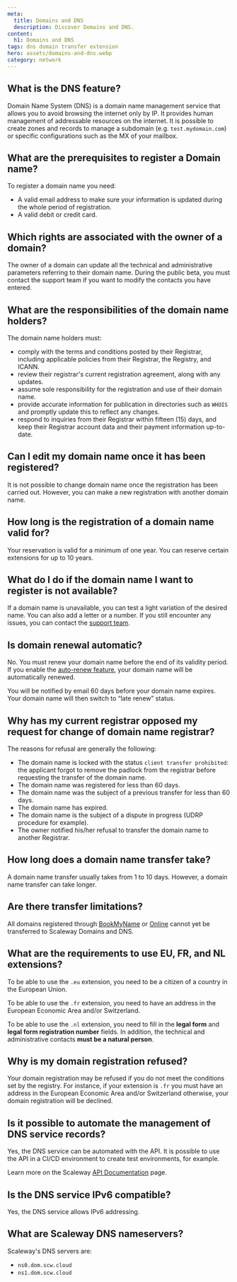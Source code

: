 ```yaml
---
meta:
  title: Domains and DNS
  description: Discover Domains and DNS.
content:
  h1: Domains and DNS
tags: dns domain transfer extension
hero: assets/domains-and-dns.webp
category: network
---
```


## What is the DNS feature?

Domain Name System (DNS) is a domain name management service that allows you to avoid browsing the internet only by IP. It provides human management of addressable resources on the internet. It is possible to create zones and records to manage a subdomain (e.g. `test.mydomain.com`) or specific configurations such as the MX of your mailbox.

## What are the prerequisites to register a Domain name?

To register a domain name you need:
- A valid email address to make sure your information is updated during the whole period of registration.
- A valid debit or credit card.

## Which rights are associated with the owner of a domain?

The owner of a domain can update all the technical and administrative parameters referring to their domain name. During the public beta, you must contact the support team if you want to modify the contacts you have entered.

## What are the responsibilities of the domain name holders?

The domain name holders must:

- comply with the terms and conditions posted by their Registrar, including applicable policies from their Registrar, the Registry, and ICANN.
- review their registrar's current registration agreement, along with any updates.
- assume sole responsibility for the registration and use of their domain name.
- provide accurate information for publication in directories such as `WHOIS` and promptly update this to reflect any changes.
- respond to inquiries from their Registrar within fifteen (15) days, and keep their Registrar account data and their payment information up-to-date. 

## Can I edit my domain name once it has been registered?

It is not possible to change domain name once the registration has been carried out. However, you can make a new registration with another domain name. 

## How long is the registration of a domain name valid for?

Your reservation is valid for a minimum of one year. You can reserve certain extensions for up to 10 years.

## What do I do if the domain name I want to register is not available?

If a domain name is unavailable, you can test a light variation of the desired name. You can also add a letter or a number. If you still encounter any issues, you can contact the [support team](https://console.scaleway.com/support/tickets).

## Is domain renewal automatic?

No. You must renew your domain name before the end of its validity period.
If you enable the [auto-renew feature](/network/domains-and-dns/how-to/configure-autorenew/), your domain name will be automatically renewed. 

<Message type="tip">
  You will be notified by email 60 days before your domain name expires. Your domain name will then switch to “late renew” status. 
</Message>

## Why has my current registrar opposed my request for change of domain name registrar?

The reasons for refusal are generally the following:
- The domain name is locked with the status ```client transfer prohibited```: the applicant forgot to remove the padlock from the registrar before requesting the transfer of the domain name.
- The domain name was registered for less than 60 days.
- The domain name was the subject of a previous transfer for less than 60 days.
- The domain name has expired.
- The domain name is the subject of a dispute in progress (UDRP procedure for example).
- The owner notified his/her refusal to transfer the domain name to another Registrar.

## How long does a domain name transfer take?

A domain name transfer usually takes from 1 to 10 days. However, a domain name transfer can take longer.

## Are there transfer limitations?

All domains registered through [BookMyName](https://www.bookmyname.com/) or [Online](https://console.online.net/en/login) cannot yet be transferred to Scaleway Domains and DNS.

## What are the requirements to use EU, FR, and NL extensions?

To be able to use the `.eu` extension, you need to be a citizen of a country in the European Union.

To be able to use the `.fr` extension, you need to have an address in the European Economic Area and/or Switzerland.

To be able to use the `.nl` extension, you need to fill in the **legal form** and **legal form registration number** fields. In addition, the technical and administrative contacts **must be a natural person**.

## Why is my domain registration refused?
Your domain registration may be refused if you do not meet the conditions set by the registry.
For instance, if your extension is `.fr` you must have an address in the European Economic Area and/or Switzerland otherwise, your domain registration will be declined.

## Is it possible to automate the management of DNS service records?

Yes, the DNS service can be automated with the API. It is possible to use the API in a CI/CD environment to create test environments, for example.

Learn more on the Scaleway [API Documentation](https://www.scaleway.com/en/developers/api/domains-and-dns/) page.

## Is the DNS service IPv6 compatible?

Yes, the DNS service allows IPv6 addressing.

## What are Scaleway DNS nameservers?

Scaleway's DNS servers are:
- `ns0.dom.scw.cloud`
- `ns1.dom.scw.cloud`